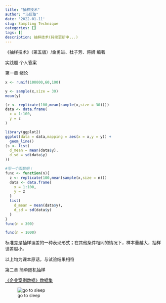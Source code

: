 ```yaml
---
title: "抽样技术"
author: "马佳璇"
date: '2022-01-11'
slug: Sampling Technique
categories: []
tags: []
description: 抽样技术(持续更新中...)
---
```


《抽样技术》（第五版）/金勇进、杜子芳、蒋妍 编著

实践题 个人答案

第一章 绪论
```r
x <- runif(100000,60,100)
```

```r
y <- sample(x,size = 30)
mean(y)
```

```r
(z <- replicate(100,mean(sample(x,size = 30))))
data <- data.frame(
  x = 1:100,
  y = z
)
```

```r
library(ggplot2)
ggplot(data = data,mapping = aes(x = x,y = y)) + 
  geom_line()
(s <- list(
  d_mean = mean(data$y),
  d_sd = sd(data$y)
))
```

```r
#写一个函数吧！
func <- function(n){
  z <- replicate(100,mean(sample(x,size = n)))
  data <- data.frame(
    x = 1:100,
    y = z
  )
  list(
    d_mean = mean(data$y),
    d_sd = sd(data$y)
  )
}
func(n = 300)
```

```r
func(n = 1000)
```

标准差是抽样误差的一种表现形式；在其他条件相同的情况下，样本量越大，抽样误差越小。

以上均为课本原话，与试验结果相符

第二章 简单随机抽样

[《企业案例数据》数据集](http://www.crup.com.cn/DownResource/DownFile?id=165cef6b-b3c4-480e-ab96-d9dcce34e868)

![go to sleep](images/go to sleep.gif)
